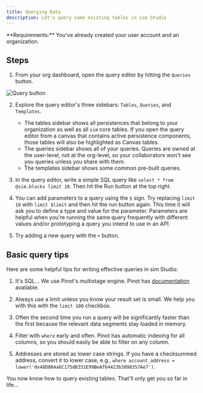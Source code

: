 ```yaml
---
title: Querying Data
description: Let's query some existing tables in sim Studio
---
```


<Note>
**Requirements:** You've already created your user account and an organization.
</Note>

## Steps

1. From your org dashboard, open the query editor by hitting the `Queries` button.

<img src="https://files.readme.io/b640409-2024-07-04_07_25_59-Clipboard.png" alt="Query button" />

2. Explore the query editor's three sidebars: `Tables`, `Queries`, and `Templates`.
   - The tables sidebar shows all persistences that belong to your organization as well as all `sim` core tables. If you open the query editor from a canvas that contains active persistence components, those tables will also be highlighted as Canvas tables.
   - The queries sidebar shows all of your queries. Queries are owned at the user-level, not at the org-level, so your collaborators won't see you queries unless you share with them.
   - The templates sidebar shows some common pre-built queries.

3. In the query editor, write a simple SQL query like `select * from @sim.blocks limit 10`. Then hit the Run button at the top right.

4. You can add parameters to a query using the `$` sign. Try replacing `limit 10` with `limit $limit` and then hit the run button again. This time it will ask you to define a type and value for the parameter. Parameters are helpful when you're running the same query frequently with different values and/or prototyping a query you intend to use in an API.

5. Try adding a new query with the `+` button.

## Basic query tips

<Tip>
Here are some helpful tips for writing effective queries in sim Studio:
</Tip>

1. It's SQL... We use Pinot's multistage engine. Pinot has [documentation](https://docs.pinot.apache.org/users/user-guide-query) available.

2. Always use a limit unless you know your result set is small. We help you with this with the `limit 100` checkbox.

3. Often the second time you run a query will be significantly faster than the first because the relevant data segments stay loaded in memory.

4. Filter with `where` early and often. Pinot has automatic indexing for all columns, so you should easily be able to filter on any column.

5. Addresses are stored as lower case strings. If you have a checksummed address, convert it to lower case, e.g., `where account_address = lower('0x48D004a6C175dB331E99BeAf64423b3098357Ae7')`.

You now know how to query existing tables. That'll only get you so far in life...
